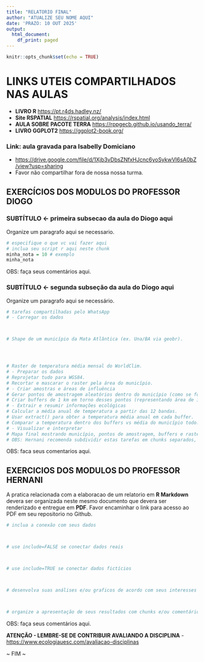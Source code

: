 ```yaml
---
title: "RELATORIO FINAL"
author: "ATUALIZE SEU NOME AQUI"
date: 'PRAZO: 10 OUT 2025'
output:
  html_document:
    df_print: paged
---
```


```r
knitr::opts_chunk$set(echo = TRUE)
```

# LINKS UTEIS COMPARTILHADOS NAS AULAS

- **LIVRO R** <https://pt.r4ds.hadley.nz/>
- **Site RSPATIAL** <https://rspatial.org/analysis/index.html>
- **AULA SOBRE PACOTE TERRA** <https://rppgecb.github.io/usando_terra/>
- **LIVRO GGPLOT2** <https://ggplot2-book.org/>

### Link: aula gravada para Isabelly Domiciano
- <https://drive.google.com/file/d/1Xjb3vDbsZNfxHJcnc6yoSykwVl6sA0bZ/view?usp=sharing>
- Favor não compartilhar fora de nossa nossa turma.

## EXERCÍCIOS DOS MODULOS DO PROFESSOR DIOGO 

### SUBTÍTULO <- primeira subsecao da aula do Diogo aqui

Organize um paragrafo aqui se necessario. 

```r
# especifique o que vc vai fazer aqui
# inclua seu script r aqui neste chunk
minha_nota = 10 # exemplo
minha_nota
```

OBS: faça seus comentários aqui.

### SUBTÍTULO <- segunda subseção da aula do Diogo aqui

Organize um paragrafo aqui se necessário.

```r
# tarefas compartilhadas pelo WhatsApp
# - Carregar os dados



# Shape de um município da Mata Atlântica (ex. Una/BA via geobr).




# Raster de temperatura média mensal do WorldClim.
# - Preparar os dados
# Reprojetar tudo para WGS84.
# Recortar e mascarar o raster pela área do município.
# - Criar amostras e áreas de influência
# Gerar pontos de amostragem aleatórios dentro do município (como se fossem parcelas de campo).
# Criar buffers de 1 km em torno desses pontos (representando área de influência da parcela).
# - Extrair e resumir informações ecológicas
# Calcular a média anual de temperatura a partir das 12 bandas.
# Usar extract() para obter a temperatura média anual em cada buffer.
# Comparar a temperatura dentro dos buffers vs média do município todo.
# - Visualizar e interpretar
# Mapa final mostrando município, pontos de amostragem, buffers e raster de temperatura.
# OBS: Hernani recomenda subdividir estas tarefas em chunks separados, mas atenção, nãopodem haver dois chunks com o mesmo nome.  
```

OBS: faca seus comentarios aqui.

## EXERCICIOS DOS MODULOS DO PROFESSOR HERNANI

A pratica relacionada com a elaboracao de um relatorio em **R Markdown** devera ser organizada neste mesmo documento que devera ser renderizado e entregue em **PDF**. Favor encaminhar o link para acesso ao PDF em seu repositorio no Github.

```r
# inclua a conexão com seus dados



# use include=FALSE se conectar dados reais



# use include=TRUE se conectar dados fictícios



# desenvolva suas análises e/ou graficos de acordo com seus interesses pessoais



# organize a apresentação de seus resultados com chunks e/ou comentários separados   
```

OBS: faça seus comentários aqui.

**ATENÇÃO - LEMBRE-SE DE CONTRIBUIR AVALIANDO A DISCIPLINA**
- <https://www.ecologiauesc.com/avaliacao-disciplinas>

~ FIM ~